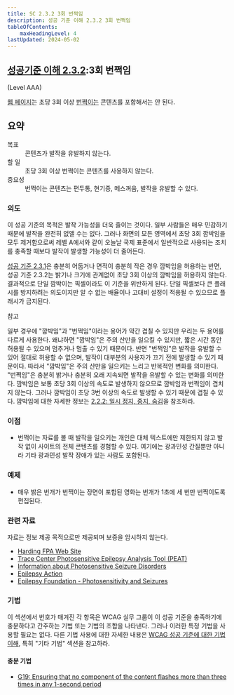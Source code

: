 ```yaml
---
title: SC 2.3.2 3회 번쩍임
description: 성공 기준 이해 2.3.2 3회 번쩍임
tableOfContents:
    maxHeadingLevel: 4
lastUpdated: 2024-05-02
---
```



## [성공기준 이해 2.3.2](https://w3.org/TR/WCAG22#three-flashes):3회 번쩍임 

(Level AAA)

<Card title="성공 기준(SC)"></Card>

[웹 페이지](../../../../glossary/web-page)는 초당 3회 이상 [번쩍이는](../../../../glossary/flash) 콘텐츠를 포함해서는 안 된다.

## 요약

<dl>
<dt>목표</dt>
<dd>콘텐츠가 발작을 유발하지 않는다.</dd>
<dt>할 일</dt>
<dd>초당 3회 이상 번쩍이는 콘텐츠를 사용하지 않는다.</dd>
<dt>중요성</dt>
<dd>번쩍이는 콘텐츠는 편두통, 현기증, 메스꺼움, 발작을 유발할 수 있다.</dd>
</dl>

### 의도

이 성공 기준의 목적은 발작 가능성을 더욱 줄이는 것이다. 일부 사람들은 매우 민감하기 때문에 발작을 완전히 없앨 수는 없다. 그러나 화면의 모든 영역에서 초당 3회 깜박임을 모두 제거함으로써 레벨 A에서와 같이 오늘날 국제 표준에서 일반적으로 사용되는 조치를 충족할 때보다 발작이 발생할 가능성이 더 줄어든다.

[성공 기준 2.3.1](three-flashes-or-below-threshold)은 충분히 어둡거나 면적이 충분히 작은 경우 깜박임을 허용하는 반면, 성공 기준 2.3.2는 밝기나 크기에 관계없이 초당 3회 이상의 깜박임을 허용하지 않는다. 결과적으로 단일 깜박이는 픽셀이라도 이 기준을 위반하게 된다. 단일 픽셀보다 큰 플래시를 방지하려는 의도이지만 알 수 없는 배율이나 고대비 설정이 적용될 수 있으므로 플래시가 금지된다.

참고

일부 경우에 "깜박임"과 "번쩍임"이라는 용어가 약간 겹칠 수 있지만 우리는 두 용어를 다르게 사용한다. 왜냐하면 "깜박임"은 주의 산만을 일으킬 수 있지만, 짧은 시간 동안 허용될 수 있으며 멈추거나 멈출 수 있기 때문이다. 반면 "번쩍임"은 발작을 유발할 수 있어 절대로 허용할 수 없으며, 발작이 대부분의 사용자가 끄기 전에 발생할 수 있기 때문이다. 따라서 "깜박임"은 주의 산만을 일으키는 느리고 반복적인 변화를 의미한다. "번쩍임"은 충분히 밝거나 충분히 오래 지속되면 발작을 유발할 수 있는 변화를 의미한다. 깜박임은 보통 초당 3회 이상의 속도로 발생하지 않으므로 깜박임과 번쩍임이 겹치지 않는다. 그러나 깜박임이 초당 3번 이상의 속도로 발생할 수 있기 때문에 겹칠 수 있다. 깜박임에 대한 자세한 정보는 [2.2.2: 일시 정지, 중지, 숨김](pause-stop-hide)을 참조하라.

### 이점

*   번쩍이는 자료를 볼 때 발작을 일으키는 개인은 대체 텍스트에만 제한되지 않고 발작 없이 사이트의 전체 콘텐츠를 경험할 수 있다. 여기에는 광과민성 간질뿐만 아니라 기타 광과민성 발작 장애가 있는 사람도 포함된다.

### 예제

*   매우 밝은 번개가 번쩍이는 장면이 포함된 영화는 번개가 1초에 세 번만 번쩍이도록 편집된다.

### 관련 자료

자료는 정보 제공 목적으로만 제공되며 보증을 암시하지 않는다.

*   [Harding FPA Web Site](https://www.hardingfpa.com/)
*   [Trace Center Photosensitive Epilepsy Analysis Tool (PEAT)](https://trace.umd.edu/peat/)
*   [Information about Photosensitive Seizure Disorders](https://trace.umd.edu/information-about-photosensitive-seizure-disorders/)
*   [Epilepsy Action](https://www.epilepsy.org.uk/)
*   [Epilepsy Foundation - Photosensitivity and Seizures](http://www.epilepsy.com/learn/triggers-seizures/photosensitivity-and-seizures)

### 기법

이 섹션에서 번호가 매겨진 각 항목은 WCAG 실무 그룹이 이 성공 기준을 충족하기에 충분하다고 간주하는 기법 또는 기법의 조합을 나타낸다. 그러나 이러한 특정 기법을 사용할 필요는 없다. 다른 기법 사용에 대한 자세한 내용은 [WCAG 성공 기준에 대한 기법 이해](understanding-techniques), 특히 "기타 기법" 섹션을 참고하라.

#### 충분 기법

*   [G19: Ensuring that no component of the content flashes more than three times in any 1-second period](https://www.w3.org/WAI/WCAG22/Techniques/general/G19)

